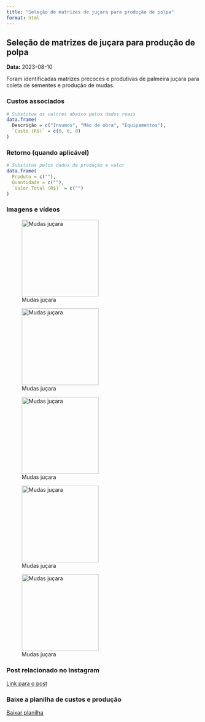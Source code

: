```yaml
---
title: "Seleção de matrizes de juçara para produção de polpa"
format: html
---
```


## Seleção de matrizes de juçara para produção de polpa

**Data:** 2023-08-10

Foram identificadas matrizes precoces e produtivas de palmeira juçara para coleta de sementes e produção de mudas.

### Custos associados

```r
# Substitua os valores abaixo pelos dados reais
data.frame(
  Descrição = c("Insumos", "Mão de obra", "Equipamentos"),
  `Custo (R$)` = c(0, 0, 0)
)
```

### Retorno (quando aplicável)

```r
# Substitua pelos dados de produção e valor
data.frame(
  Produto = c(""),
  Quantidade = c(""),
  `Valor Total (R$)` = c("")
)
```

### Imagens e vídeos

![Mudas juçara](../imagens/mudas_palmito.jpg){width=200px}

![Mudas juçara](../imagens/mudas_jucara.jpg){width=200px}

![Mudas juçara](../imagens/mudas_jucara_saco_maior.jpg){width=200px}

![Mudas juçara](../imagens/mudas_jucara_sacao.jpg){width=200px}

![Mudas juçara](../imagens/mudas_jucara_grande.jpg){width=200px}

### Post relacionado no Instagram

[Link para o post](https://www.instagram.com/p/CwJCkVpJBJY/?img_index=2&igsh=MThtYWZtZmhtdzdrMQ==)

### Baixe a planilha de custos e produção

[Baixar planilha](../custo_e_retorno.csv)
